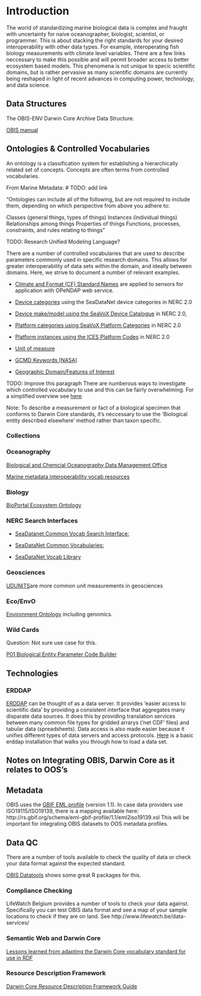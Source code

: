 # Introduction {#intro}
The world of standardizing marine biological data is complex and fraught with uncertainty for naive oceanographer, biologist, scientist, or programmer. 
This is about stacking the right standards for your desired interoperability with other data types. 
For example, interoperating fish biology measurements with climate level variables. 
There are a few links neccessary to make this possible and will permit broader access to better ecosystem based models. 
This phenomena is not unique to specic scientific domains, but is rather pervasive as many scientific domains are currently being reshaped in light of recent advances in computing power, technology, and data science.

## Data Structures

The OBIS-ENV Darwin Core Archive Data Structure.

[OBIS manual]("https://obis.org/manual/")

## Ontologies & Controlled Vocabularies

An ontology is a classification system for establishing a hierarchically related set of concepts. Concepts are often terms from controlled vocabularies.

From Marine Metadata: # TODO: add link

"Ontologies can include all of the following, but are not required to include them, depending on which perspective from above you adhere to:

Classes (general things, types of things)
Instances (individual things)
Relationships among things
Properties of things
Functions, processes, constraints, and rules relating to things"

TODO: Research Unified Modeling Language?

There are a number of controlled vocabularies that are used to describe parameters commonly used in specific research domains. This allows for greater interoperability of data sets within the domain, and ideally between domains. Here, we strive to document a number of relevant examples. 

* [Climate and Format (CF) Standard Names]("http://cfconventions.org/standard-names.html") are applied to sensors for application with OPeNDAP web service. 

* [Device categories]("http://vocab.nerc.ac.uk/collection/L05/current/") using the SeaDataNet device categories in NERC 2.0

* [Device make/model using the SeaVoX Device Catalogue]("http://vocab.nerc.ac.uk/collection/L22/current/") in NERC 2.0, 

* [Platform categories using SeaVoX Platform Categories]("http://vocab.nerc.ac.uk/collection/L06/current/") in NERC 2.0

* [Platform instances using the ICES Platform Codes]("http://vocab.nerc.ac.uk/collection/C17/current/") in NERC 2.0

* [Unit of measure]("http://vocab.nerc.ac.uk/collection/P06/current/") 

* [GCMD Keywords (NASA)]("http://vocab.nerc.ac.uk/collection/P04/current/")

* [Geographic Domain/Features of Interest]("http://vocab.nerc.ac.uk/collection/C19/current/")

TODO: Improve this paragraph
There are numberous ways to investigate which controlled vocabulary to use and this can be fairly overwhelming. For a simplified overview see [here]("http://seadatanet.maris2.nl/v_bodc_vocab_v2/vocab_relations.asp?lib=P08").

Note: To describe a measurement or fact of a biological specimen that conforms to Darwin Core standards, it's neccessary to use the 'Biological entity described elsewhere' method rather than taxon specific.

### Collections

### Oceanography

[Biological and Chemcial Oceanography Data Management Office](http://www.bco-dmo.org/)

[Marine metadata interoperability vocab resources](https://mmisw.org/ont/#/)

### Biology

[BioPortal Ecosystem Ontology](http://bioportal.bioontology.org/ontologies/ECSO)

### NERC Search Interfaces

* [SeaDatanet Common Vocab Search Interface:](http://seadatanet.maris2.nl/v_bodc_vocab_v2/welcome.asp)

* [SeaDataNet Common Vocabularies:](https://www.seadatanet.org/Standards/Common-Vocabularies/)

* [SeaDataNet Vocab Library](http://seadatanet.maris2.nl/v_bodc_vocab_v2/vocab_relations.asp?lib=P08)


### Geosciences

[UDUNITS](https://www.unidata.ucar.edu/software/udunits/)are more common unit measurements in geosciences

### Eco/EnvO

[Environment Ontology]("http://www.obofoundry.org/ontology/envo.html") including genomics.

### Wild Cards

Question: Not sure use case for this. 

[P01 Biological Entity Parameter Code Builder]("https://www.bodc.ac.uk/resources/vocabularies/vocabulary_builder/biomodel/")

## Technologies

### ERDDAP

[ERDDAP]("https://coastwatch.pfeg.noaa.gov/erddap/index.html") can be thought of as a data server. It provides 'easier access to scientific data' by providing a consistent interface that aggregates many disparate data sources. It does this by providing translation services between many common file types for gridded arrarys ('net CDF' files) and tabular data (spreadsheets). Data access is also made easier because it unifies different types of data servers and access protocols. [Here]("https://github.com/HakaiInstitute/erddap-basic") is a basic erddap installation that walks you through how to load a data set.


## Notes on Integrating OBIS, Darwin Core as it relates to OOS's

## Metadata

OBIS uses the [GBIF EML profile](http://rs.gbif.org/schema/eml-gbif-profile/1.1/eml-gbif-profile.xsd) (version 1.1). In case data providers use ISO19115/ISO19139, there is a mapping available here: http://rs.gbif.org/schema/eml-gbif-profile/1.1/eml2iso19139.xsl This will be important for integrating OBIS datasets to OOS metadata profiles.

## Data QC

There are a number of tools available to check the quality of data or check your data format against the expected standard.

[OBIS Datatools](https://obis.org/manual/processing/) shows some great R packages for this.

### Compliance Checking 

LifeWatch Belgium provides a number of tools to check your data against.
Specifically you can test OBIS data format and see a map of your sample locations to check if they are on land.
See http://www.lifewatch.be/data-services/

### Semantic Web and Darwin Core

[Lessons learned from adapting the Darwin Core vocabulary standard for use in RDF]("http://www.semantic-web-journal.net/system/files/swj1093.pdf")

### Resource Description Framework

[Darwin Core Resource Description Framework Guide]("https://dwc.tdwg.org/rdf/")
